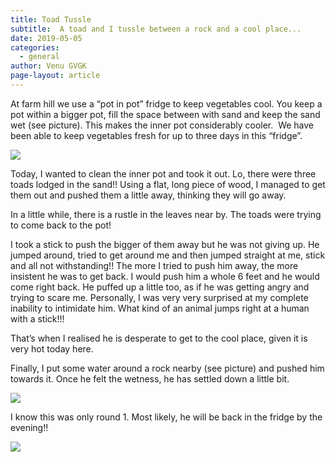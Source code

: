 ```yaml
---
title: Toad Tussle
subtitle:  A toad and I tussle between a rock and a cool place...
date: 2019-05-05
categories:
  - general
author: Venu GVGK
page-layout: article
---
```


At farm hill we use a "pot in pot" fridge to keep vegetables cool. You keep a pot within a bigger pot, fill the space between with sand and keep the sand wet (see picture). This makes the inner pot considerably cooler.  We have been able to keep vegetables fresh for up to three days in this "fridge".

![](wyLK7d8.jpg) 

Today, I wanted to clean the inner pot and took it out. Lo, there were three toads lodged in the sand!! Using a flat, long piece of wood, I managed to get them out and pushed them a little away, thinking they will go away. 

In a little while, there is a rustle in the leaves near by. The toads were trying to come back to the pot!

I took a stick to push the bigger of them away but he was not giving up. He jumped around, tried to get around me and then jumped straight at me, stick and all not withstanding!! The more I tried to push him away, the more insistent he was to get back. I would push him a whole 6 feet and he would come right back. He puffed up a little too, as if he was getting angry and trying to scare me. Personally, I was very very surprised at my complete inability to intimidate him. What kind of an animal jumps right at a human with a stick!!!

That's when I realised he is desperate to get to the cool place, given it is very hot today here. 

Finally, I put some water around a rock nearby (see picture) and pushed him towards it. Once he felt the wetness, he has settled down a little bit. 

![](412AEDK.jpg)

I know this was only round 1\. Most likely, he will be back in the fridge by the evening!!

![](Nm4vVpF.jpg)


